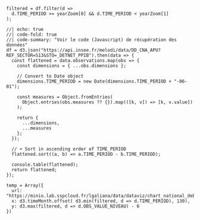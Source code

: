 
```ojs
filtered = df.filter(d =>
  d.TIME_PERIOD >= yearZoom[0] && d.TIME_PERIOD < yearZoom[1]
);
```

```ojs
//| echo: true
//| code-fold: true
//| code-summary: "Voir le code (Javascript) de récupération des données"
df = d3.json("https://api.insee.fr/melodi/data/DD_CNA_APU?REF_SECTOR=S13&STO=_DETNET_PPIB").then(data => {
  const flattened = data.observations.map(obs => {
    const dimensions = { ...obs.dimensions };

    // Convert to Date object
    dimensions.TIME_PERIOD = new Date(dimensions.TIME_PERIOD + "-06-01");

    const measures = Object.fromEntries(
      Object.entries(obs.measures ?? {}).map(([k, v]) => [k, v.value])
    );

    return {
      ...dimensions,
      ...measures
    };
  });

  // ⬅️ Sort in ascending order of TIME_PERIOD
  flattened.sort((a, b) => a.TIME_PERIOD - b.TIME_PERIOD);

  console.table(flattened);
  return flattened;
});
```



```ojs
temp = Array({
  url: "https://minio.lab.sspcloud.fr/lgaliana/data/dataviz/chart_national_debt2.png",
  x: d3.timeMonth.offset( d3.min(filtered, d => d.TIME_PERIOD), 130),
  y: d3.max(filtered, d => d.OBS_VALUE_NIVEAU) - 6
})
```